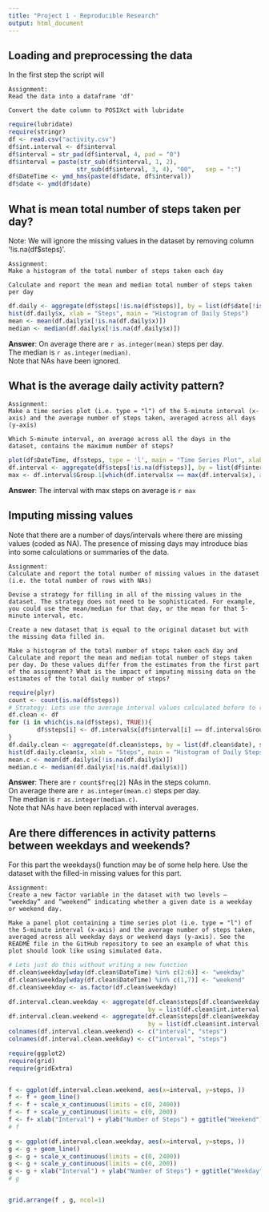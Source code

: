 ```yaml
---
title: "Project 1 - Reproducible Research"
output: html_document
---
```


## Loading and preprocessing the data

In the first step the script will

    Assignment:
    Read the data into a dataframe 'df'  
    
    Convert the date column to POSIXct with lubridate 

```r
require(lubridate)
require(stringr)
df <- read.csv("activity.csv")
df$int.interval <- df$interval
df$interval = str_pad(df$interval, 4, pad = "0")
df$interval = paste(str_sub(df$interval, 1, 2),
                   str_sub(df$interval, 3, 4), "00",   sep = ":")
df$DateTime <- ymd_hms(paste(df$date, df$interval))
df$date <- ymd(df$date)
```

## What is mean total number of steps taken per day?

Note: We will ignore the missing values in the dataset by removing column '!is.na(df$steps)'. 

    Assignment:
    Make a histogram of the total number of steps taken each day  
    
    Calculate and report the mean and median total number of steps taken per day

```r
df.daily <- aggregate(df$steps[!is.na(df$steps)], by = list(df$date[!is.na(df$steps)]), sum, rm.na = TRUE)
hist(df.daily$x, xlab = "Steps", main = "Histogram of Daily Steps")
mean <- mean(df.daily$x[!is.na(df.daily$x)])
median <- median(df.daily$x[!is.na(df.daily$x)])
```

**Answer**: On average there are `r as.integer(mean)` steps per day.  
The median is `r as.integer(median)`.  
Note that NAs have been ignored.

## What is the average daily activity pattern?

    Assignment:
    Make a time series plot (i.e. type = "l") of the 5-minute interval (x-axis) and the average number of steps taken, averaged across all days (y-axis)  
    
    Which 5-minute interval, on average across all the days in the dataset, contains the maximum number of steps?

```r
plot(df$DateTime, df$steps, type = 'l', main = "Time Series Plot", xlab = "Time", ylab = "Steps")
df.interval <- aggregate(df$steps[!is.na(df$steps)], by = list(df$interval[!is.na(df$steps)]), mean, rm.na = TRUE)
max <- df.interval$Group.1[which(df.interval$x == max(df.interval$x), arr.ind = TRUE)]
```

**Answer**: The interval with max steps on average is `r max`

## Imputing missing values

Note that there are a number of days/intervals where there are missing values (coded as NA). The presence of missing days may introduce bias into some calculations or summaries of the data.

    Assignment:
    Calculate and report the total number of missing values in the dataset (i.e. the total number of rows with NAs)

    Devise a strategy for filling in all of the missing values in the dataset. The strategy does not need to be sophisticated. For example, you could use the mean/median for that day, or the mean for that 5-minute interval, etc.

    Create a new dataset that is equal to the original dataset but with the missing data filled in.

    Make a histogram of the total number of steps taken each day and Calculate and report the mean and median total number of steps taken per day. Do these values differ from the estimates from the first part of the assignment? What is the impact of imputing missing data on the estimates of the total daily number of steps?
    
```r
require(plyr)
count <- count(is.na(df$steps))
# Strategy: Lets use the average interval values calculated before to replace NAs.
df.clean <- df
for (i in which(is.na(df$steps), TRUE)){
        df$steps[i] <- df.interval$x[df$interval[i] == df.interval$Group.1]
}
df.daily.clean <- aggregate(df.clean$steps, by = list(df.clean$date), sum)
hist(df.daily.clean$x, xlab = "Steps", main = "Histogram of Daily Steps")
mean.c <- mean(df.daily$x[!is.na(df.daily$x)])
median.c <- median(df.daily$x[!is.na(df.daily$x)])
```

**Answer**: There are `r count$freq[2]` NAs in the steps column.  
On average there are `r as.integer(mean.c)` steps per day.  
The median is `r as.integer(median.c)`.  
Note that NAs have been replaced with interval averages.

## Are there differences in activity patterns between weekdays and weekends?

For this part the weekdays() function may be of some help here. Use the dataset with the filled-in missing values for this part.

    Assignment:
    Create a new factor variable in the dataset with two levels – “weekday” and “weekend” indicating whether a given date is a weekday or weekend day.

    Make a panel plot containing a time series plot (i.e. type = "l") of the 5-minute interval (x-axis) and the average number of steps taken, averaged across all weekday days or weekend days (y-axis). See the README file in the GitHub repository to see an example of what this plot should look like using simulated data.
```r
# Lets just do this without writing a new function
df.clean$weekday[wday(df.clean$DateTime) %in% c(2:6)] <- "weekday"
df.clean$weekday[wday(df.clean$DateTime) %in% c(1,7)] <- "weekend"
df.clean$weekday <- as.factor(df.clean$weekday)

df.interval.clean.weekday <- aggregate(df.clean$steps[df.clean$weekday == "weekday"], 
                                       by = list(df.clean$int.interval[df.clean$weekday == "weekday"]), mean)
df.interval.clean.weekend <- aggregate(df.clean$steps[df.clean$weekday == "weekend"], 
                                       by = list(df.clean$int.interval[df.clean$weekday == "weekend"]), mean)
colnames(df.interval.clean.weekend) <- c("interval", "steps")
colnames(df.interval.clean.weekday) <- c("interval", "steps")

require(ggplot2)
require(grid)
require(gridExtra)


f <- ggplot(df.interval.clean.weekend, aes(x=interval, y=steps, ))
f <- f + geom_line() 
f <- f + scale_x_continuous(limits = c(0, 2400))
f <- f + scale_y_continuous(limits = c(0, 200))
f <- f+ xlab("Interval") + ylab("Number of Steps") + ggtitle("Weekend") 
# f

g <- ggplot(df.interval.clean.weekday, aes(x=interval, y=steps, ))
g <- g + geom_line() 
g <- g + scale_x_continuous(limits = c(0, 2400))
g <- g + scale_y_continuous(limits = c(0, 200))
g <- g + xlab("Interval") + ylab("Number of Steps") + ggtitle("Weekday") 
# g


grid.arrange(f , g, ncol=1)
```


